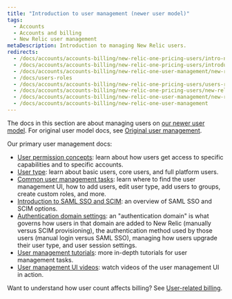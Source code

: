 ```yaml
---
title: "Introduction to user management (newer user model)"
tags:
  - Accounts
  - Accounts and billing
  - New Relic user management
metaDescription: Introduction to managing New Relic users.
redirects:
  - /docs/accounts/accounts-billing/new-relic-one-pricing-users/intro-new-relic-user-management
  - /docs/accounts/accounts-billing/new-relic-one-pricing-users/introduction-managing-users
  - /docs/accounts/accounts-billing/new-relic-one-user-management/new-relic-one-user-model-understand-user-structure
  - /docs/users-roles
  - /docs/accounts/accounts-billing/new-relic-one-pricing-users/users-roles
  - /docs/accounts/accounts-billing/new-relic-one-pricing-users/new-relic-one-user-model
  - /docs/accounts/accounts-billing/new-relic-one-user-management/new-relic-one-user-model
  - /docs/accounts/accounts-billing/new-relic-one-user-management
---
```


The docs in this section are about managing users on [our newer user model](/docs/accounts/original-accounts-billing/original-product-based-pricing/overview-user-models). For original user model docs, see [Original user management](/docs/accounts/original-accounts-billing/original-users-roles).

Our primary user management docs:

* [User permission concepts](/docs/accounts/accounts-billing/new-relic-one-user-management/user-management-concepts): learn about how users get access to specific capabilities and to specific accounts.
* [User type](/docs/accounts/accounts-billing/new-relic-one-user-management/user-type): learn about basic users, core users, and full platform users.
* [Common user management tasks](/docs/accounts/accounts-billing/new-relic-one-user-management/user-management-ui-and-tasks/): learn where to find the user management UI, how to add users, edit user type, add users to groups, create custom roles, and more.
* [Introduction to SAML SSO and SCIM](/docs/accounts/accounts-billing/new-relic-one-user-management/introduction-saml-scim): an overview of SAML SSO and SCIM options.
* [Authentication domain settings](/docs/accounts/accounts-billing/new-relic-one-pricing-users/configure-authentication-domains): an "authentication domain" is what governs how users in that domain are added to New Relic (manually versus SCIM provisioning), the authentication method used by those users (manual login versus SAML SSO), managing how users upgrade their user type, and user session settings.
* [User management tutorials](/docs/accounts/accounts-billing/new-relic-one-user-management/tutorial-add-new-user-groups-roles-new-relic-one-user-model): more in-depth tutorials for user management tasks.
* [User management UI videos](/docs/accounts/accounts-billing/new-relic-one-user-management/user-mgmt-videos): watch videos of the user management UI in action.

Want to understand how user count affects billing? See [User-related billing](/docs/accounts/accounts-billing/new-relic-one-pricing-users/new-relic-one-pricing-billing#user-count).
